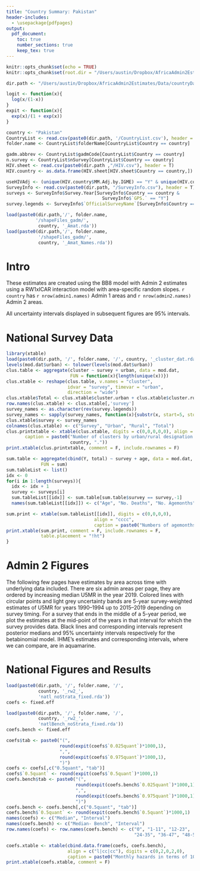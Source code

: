 ```yaml
---
title: "Country Summary: Pakistan"
header-includes:
  - \usepackage{pdfpages}
output: 
  pdf_document:
    toc: true
    number_sections: true
    keep_tex: true
---
```


```r
knitr::opts_chunk$set(echo = TRUE)
knitr::opts_chunk$set(root.dir = "/Users/austin/Dropbox/AfricaAdmin2Estimates/Data/countryDataFolders")

dir.path <- "/Users/austin/Dropbox/AfricaAdmin2Estimates/Data/countryDataFolders"

logit <- function(x){
  log(x/(1-x))
}
expit <- function(x){
  exp(x)/(1 + exp(x))
}

```

```r
country <- "Pakistan"
CountryList <- read.csv(paste0(dir.path, '/CountryList.csv'), header = T)
folder.name <- CountryList$folderName[CountryList$Country == country]

gadm.abbrev <- CountryList$gadmCode[CountryList$Country == country]
n.survey <- CountryList$nSurvey[CountryList$Country == country]
HIV.sheet <- read.csv(paste0(dir.path ,"/HIV.csv"), header = T)
HIV.country <- as.data.frame(HIV.sheet[HIV.sheet$Country == country,])

useHIVAdj <- (unique(HIV.country$MM.Adj.by.IGME) == "Y" & unique(HIV.country$UNAIDS.data.) == "Y")
SurveyInfo <- read.csv(paste0(dir.path, "/SurveyInfo.csv"), header = T)
surveys <- SurveyInfo$Survey.Year[SurveyInfo$Country == country &
                                    SurveyInfo$`GPS.` == "Y"]
survey.legends <- SurveyInfo$`OfficialSurveyName`[SurveyInfo$Country == country & SurveyInfo$`GPS.` == "Y"]

load(paste0(dir.path,'/', folder.name,
           '/shapeFiles_gadm/',
            country, '_Amat.rda'))
load(paste0(dir.path,'/', folder.name,
            '/shapeFiles_gadm/',
            country, '_Amat_Names.rda'))

```
# Intro

These estimates are created using the BB8 model with Admin 2 estimates using a RW1xICAR interaction model with area-specific random slopes. \par


`r country` has `r nrow(admin1.names)` Admin 1 areas and `r nrow(admin2.names)` Admin 2 areas.\par


All uncertainty intervals displayed in subsequent figures are 95\% intervals.

\begin{figure}
\centering
\includegraphics[width=3.5in]{/Users/austin/Dropbox/AfricaAdmin2Estimates/Data/countryDataFolders/Pakistan/Plots/ShapeCheck/Pakistan_adm2_neighb.pdf}
\includegraphics[width=3.5in]{/Users/austin/Dropbox/AfricaAdmin2Estimates/Data/countryDataFolders/Pakistan/Plots/ShapeCheck/Pakistan_Admin2Names.pdf}
\caption{Top: The neighborhood structure of Admin 2 areas. Bottom: The names of Admin 2 areas.}
\end{figure}
\clearpage

\begin{figure}
\centering
\includegraphics[width=5in]{/Users/austin/Dropbox/AfricaAdmin2Estimates/Data/countryDataFolders/Pakistan/Plots/Betabinomial/map/Pakistan_rw2main_randomSlopes_rw1xICAR_admin2_NotStrat_2019_median.pdf}
\caption{Median estimates of U5MR (deaths per 1000 children) in 2019.}
\end{figure}
\begin{figure}
\centering
\includegraphics[width=3.5in]{/Users/austin/Dropbox/AfricaAdmin2Estimates/Data/countryDataFolders/Pakistan/Plots/Betabinomial/measure/Pakistan_rw2main_randomSlopes_rw1xICAR_admin2_NotStrat_Y2019_K2_measuremap.pdf}
\includegraphics[width=3.5in]{/Users/austin/Dropbox/AfricaAdmin2Estimates/Data/countryDataFolders/Pakistan/Plots/Betabinomial/measure/Pakistan_rw2main_randomSlopes_rw1xICAR_admin2_NotStrat_Y2019_K3_measuremap.pdf}
\caption{Expression of uncertainty of U5MR (deaths per 1000 children) based on the average true classification probability (ATCP) in 2019.}
\end{figure}
\clearpage

\begin{figure}
\centering
\includegraphics{/Users/austin/Dropbox/AfricaAdmin2Estimates/Data/countryDataFolders/Pakistan/Plots/Betabinomial/map/Pakistan_rw2main_randomSlopes_rw1xICAR_admin2_NotStrat_19902019_median.pdf}
\caption{Median estimates for selected years.}
\end{figure}
\clearpage

\begin{figure}
    \centering
    \includegraphics{/Users/austin/Dropbox/AfricaAdmin2Estimates/Data/countryDataFolders/Pakistan/Plots/Betabinomial/Pakistan_rw2_frame_natlBench_oddsU5MR.pdf}
    \caption{Ratio of odds of Rural U5MR to odds of Urban U5MR, by sampling frame.}
\end{figure}
\clearpage

\includepdf[pages={-}]{/Users/austin/Dropbox/AfricaAdmin2Estimates/Data/countryDataFolders/Pakistan/Plots/Betabinomial/Pakistan_rw2main_randomSlopes_rw1xICAR_admin2Bench_spaghetti_allByMedian.pdf}

\begin{figure}
\centering
\includegraphics{/Users/austin/Dropbox/AfricaAdmin2Estimates/Data/countryDataFolders/Pakistan/Plots/Betabinomial/ridge/Pakistan_rw2main_randomSlopes_rw1xICAR_admin2_NotStrat_2019_ridgeplot.pdf}
\caption{Posterior distributions of U5MR (deaths per 1000 children) in 2019. Areas are ordered by median estimated U5MR in 2019.}
\end{figure}
\clearpage
\begin{figure}
\centering
\includegraphics[height=10in]{/Users/austin/Dropbox/AfricaAdmin2Estimates/Data/countryDataFolders/Pakistan/Plots/Betabinomial/map/Pakistan_rw2main_randomSlopes_rw1xICAR_admin2_NotStrat_median.pdf}
\caption{Posterior medians of U5MR (deaths per 1000 births) by Admin 2 area and year.}
\end{figure}
\clearpage



# National Survey Data
```r
library(xtable)
load(paste0(dir.path, '/', folder.name, '/', country, '_cluster_dat.rda'))
levels(mod.dat$urban) <- tolower(levels(mod.dat$urban))
clus.table <- aggregate(cluster ~ survey + urban, data = mod.dat,
                        FUN = function(x){length(unique(x))})
clus.xtable <- reshape(clus.table, v.names = "cluster",
                       idvar = "survey", timevar = "urban",
                       direction = "wide")
clus.xtable$Total <- clus.xtable$cluster.urban + clus.xtable$cluster.rural
row.names(clus.xtable) <- clus.xtable[,'survey']
survey_names <- as.character(rev(survey.legends))
survey_names <- sapply(survey_names, function(x){substr(x, start=5, stop=nchar(x))})
clus.xtable$survey <- survey_names
colnames(clus.xtable) <- c("Survey", "Urban", "Rural", "Total")
clus.printxtable <- xtable(clus.xtable, digits = c(0,0,0,0,0), align = "ccccc",
       caption = paste0("Number of clusters by urban/rural designation by survey for ",
                        country, "."))
print.xtable(clus.printxtable, comment = F, include.rownames = F)

sum.table <- aggregate(cbind(Y, total) ~ survey + age, data = mod.dat,
             FUN = sum)
sum.tableList <- list()
idx <- 0
for(i in 1:length(surveys)){
  idx <- idx + 1
  survey <- surveys[i]
  sum.tableList[[idx]] <- sum.table[sum.table$survey == survey,-1]
  names(sum.tableList[[idx]]) <- c("Age", "No. Deaths", "No. Agemonths")

sum.print <- xtable(sum.tableList[[idx]], digits = c(0,0,0,0),
                                 align = "cccc", 
                                 caption = paste0("Numbers of agemonths and deaths by age for ", survey.legends[i], "."))
print.xtable(sum.print, comment = F, include.rownames = F,
             table.placement = "!ht")
}
```

\clearpage

# Admin 2 Figures

The following few pages have estimates by area across time with underlying data included. There are six admin areas per page, they are ordered by increasing median U5MR in the year 2019. Colored lines with circular points and light grey uncertainty bands are 5-year survey-weighted estimates of U5MR for years 1990--1994 up to 2015--2019 depending on survey timing. For a survey that ends in the middle of a 5-year period, we plot the estimates at the mid-point of the years in that interval for which the survey provides data. Black lines and corresponding intervals represent posterior medians and 95\% uncertainty intervals respectively for the betabinomial model. IHME's estimates and corresponding intervals, where we can compare, are in aquamarine.

\includepdf[pages=-]{/Users/austin/Dropbox/AfricaAdmin2Estimates/Data/countryDataFolders/Pakistan/Plots/Betabinomial/Pakistan_rw2main_randomSlopes_rw1xICAR_admin2Bench_noStrata_spaghetti_noIHME_6per.pdf}





# National Figures and Results
```r
load(paste0(dir.path, '/', folder.name, '/',
            country, '_rw2_',
            'natl_noStrata_fixed.rda'))
coefs <- fixed.eff

load(paste0(dir.path, '/', folder.name, '/',
            country, '_rw2_',
            'natlBench_noStrata_fixed.rda'))
coefs.bench <- fixed.eff

coefs$tab <- paste0("(", 
                    round(expit(coefs$`0.025quant`)*1000,1),
                    ",",
                    round(expit(coefs$`0.975quant`)*1000,1), 
                    ")")
coefs <- coefs[,c("0.5quant", "tab")]
coefs$`0.5quant` <- round(expit(coefs$`0.5quant`)*1000,1)
coefs.bench$tab <- paste0("(",
                          round(expit(coefs.bench$`0.025quant`)*1000,1),
                          ",",
                          round(expit(coefs.bench$`0.975quant`)*1000,1),
                          ")")
coefs.bench <- coefs.bench[,c("0.5quant", "tab")]
coefs.bench$`0.5quant` <- round(expit(coefs.bench$`0.5quant`)*1000,1)
names(coefs) <- c("Median", "Interval")
names(coefs.bench) <- c("Median- Bench", "Interval")
row.names(coefs) <- row.names(coefs.bench) <- c("0", "1-11", "12-23",
                                                "24-35", "36-47", "48-59")

coefs.xtable <- xtable(cbind.data.frame(coefs, coefs.bench),
                       align = c("l|cc|cc"), digits = c(0,2,0,2,0),
                       caption = paste0("Monthly hazards in terms of 1000 children by age band for national, unstratified model for ", country, "."))
print.xtable(coefs.xtable, comment = F)
```


\begin{figure}
    \centering
    \includegraphics{/Users/austin/Dropbox/AfricaAdmin2Estimates/Data/countryDataFolders/Pakistan/Plots/Betabinomial/Pakistan_rw2_natlBenchmarks.pdf}
    \caption{Benchmark offsets: $
\mbox{BENCH}(t) = \mbox{U5MR}^\star(t)/\mbox{U5MR}(t)$ 
 where $\mbox{U5MR}^\star(t)$ is modeled estimate and  $\mbox{U5MR}(t)
$ is UN-IGME estimate.}
\end{figure}


\begin{figure}
    \centering
    \includegraphics{/Users/austin/Dropbox/AfricaAdmin2Estimates/Data/countryDataFolders/Pakistan/Plots/Betabinomial/Pakistan_rw2_natlBench_temporal.pdf}
    \caption{Monthly hazards of death in terms of U5MR (number deaths per 1000 children) by agebands.}
\end{figure}
\clearpage

\begin{figure}
    \centering
    \includegraphics{/Users/austin/Dropbox/AfricaAdmin2Estimates/Data/countryDataFolders/Pakistan/Plots/Betabinomial/Pakistan_rw2_natlBench_noStrata_spaghetti.pdf}
    \caption{Benchmarked U5MR rates per 1000 live births. Top: DHS direct estimates with national trends from IHME GBD, UN-IGME, Smoothed Direct and Betabinomial estimates. Middle: 95\% uncertainty intervals for DHS data. Bottom: IHME GBD, UN-IGME, Smoothed Direct and Betabinomial estimates with for the unstratified model. 95\% uncertainty intervals}
\end{figure}
\clearpage



<!-- # Admin 1 Figures -->

<!-- \includepdf[pages=-]{/Users/austin/Dropbox/AfricaAdmin2Estimates/Data/countryDataFolders/Pakistan/Plots/Betabinomial/Pakistan_rw2main_randomSlopes_rw1xICAR_admin1Bench_noStrata_spaghetti_6per.pdf} -->




